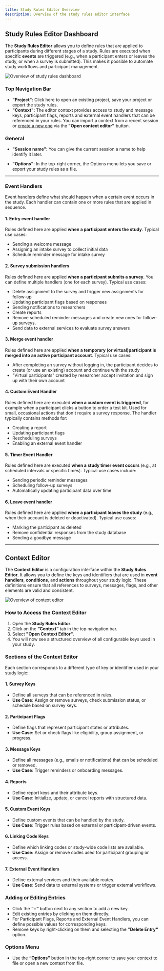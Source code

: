 ```yaml
---
title: Study Rules Editor Overview
description: Overview of the study rules editor interface
---
```


## Study Rules Editor Dashboard

The **Study Rules Editor** allows you to define rules that are applied to participants during different stages of a study.
Rules are executed when specific **events** are triggered (e.g., when a participant enters or leaves the study, or when a survey is submitted).
This makes it possible to automate study workflows and participant management.

![Overview of study rules dashboard](../images/dashboardOverview.png)


### Top Navigation Bar

- **"Project"**: Click here to open an existing project, save your project or export the study rules.
- **"Context"**: The editor context provides access to study and message keys, participant flags, reports and external event handlers that can be referenced in your rules.
You can import a context from a recent session or [create a new one](/docs/study-rules-editor/basics/editor-overview#context-editor) via the **"Open context editor"** button.


### General

- **"Session name"**: You can give the current session a name to help identify it later.

- **"Options"**: In the top-right corner, the Options menu lets you save or export your study rules as a file.

---

### Event Handlers

Event handlers define what should happen when a certain event occurs in the study.
Each handler can contain one or more rules that are applied in sequence.

#### 1. Entry event handler
Rules defined here are applied **when a participant enters the study**.
Typical use cases:
- Sending a welcome message
- Assigning an intake survey to collect initial data
- Schedule reminder message for intake survey

#### 2. Survey submission handlers
Rules defined here are applied **when a participant submits a survey**.
You can define multiple handlers (one for each survey).
Typical use cases:
- Delete assignment to the survey and trigger new assignments for follow-up
- Updating participant flags based on responses
- Sending notifications to researchers
- Create reports
- Remove scheduled reminder messages and create new ones for follow-up surveys.
- Send data to external services to evaluate survey answers

#### 3. Merge event handler
Rules defined here are applied **when a temporary (or virtual)participant is merged into an active participant account**.
Typical use cases:
- After completing an survey without logging in, the participant decides to create (or use an existing) account and continue with the study
- "Virtual participants" created by researcher accept invitation and sign up with their own account

#### 4. Custom Event Handler
Rules defined here are executed **when a custom event is triggered**, for example when a participant clicks a button to order a test kit. Used for small, occasional actions that don't require a survey response.
The handler typically contains methods for:
- Creating a report
- Updating participant flags
- Rescheduling surveys
- Enabling an external event handler

#### 5. Timer Event Handler
Rules defined here are executed **when a study timer event occurs** (e.g., at scheduled intervals or specific times).
Typical use cases include:
- Sending periodic reminder messages
- Scheduling follow-up surveys
- Automatically updating participant data over time


#### 6. Leave event handler
Rules defined here are applied **when a participant leaves the study** (e.g., when their account is deleted or deactivated).
Typical use cases:
- Marking the participant as deleted
- Remove confidential responses from the study database
- Sending a goodbye message

---


## Context Editor

The **Context Editor** is a configuration interface within the **Study Rules Editor**. It allows you to define the keys and identifiers that are used in **event handlers**, **conditions**, and **actions** throughout your study logic. These definitions ensure that all references to surveys, messages, flags, and other elements are valid and consistent.

![Overview of context editor](../images/contextEditor.png)

### How to Access the Context Editor

1. Open the **Study Rules Editor**.
2. Click on the **“Context”** tab in the top navigation bar.
3. Select **"Open Context Editor"**.
4. You will now see a structured overview of all configurable keys used in your study.

### Sections of the Context Editor
Each section corresponds to a different type of key or identifier used in your study logic:

#### 1. Survey Keys
- Define all surveys that can be referenced in rules.
- **Use Case:** Assign or remove surveys, check submission status, or schedule based on survey keys.

#### 2. Participant Flags
- Define flags that represent participant states or attributes.
- **Use Case:** Set or check flags like eligibility, group assignment, or progress.

#### 3. Message Keys
- Define all messages (e.g., emails or notifications) that can be scheduled or removed.
- **Use Case:** Trigger reminders or onboarding messages.

#### 4. Reports
- Define report keys and their attribute keys.
- **Use Case:** Initialize, update, or cancel reports with structured data.

#### 5. Custom Event Keys
- Define custom events that can be handled by the study.
- **Use Case:** Trigger rules based on external or participant-driven events.

#### 6. Linking Code Keys
- Define which linking codes or study-wide code lists are available.
- **Use Case:** Assign or remove codes used for participant grouping or access.

#### 7. External Event Handlers
- Define external services and their available routes.
- **Use Case:** Send data to external systems or trigger external workflows.

### Adding or Editing Entries
- Click the **“+”** button next to any section to add a new key.
- Edit existing entries by clicking on them directly.
- For Participant Flags, Reports and External Event Handlers, you can define possible values for corresponding keys.
- Remove keys by right-clicking on them and selecting the **"Delete Entry"** option.

### Options Menu

- Use the **“Options”** button in the top-right corner to save your context to file or open a new context from file.

